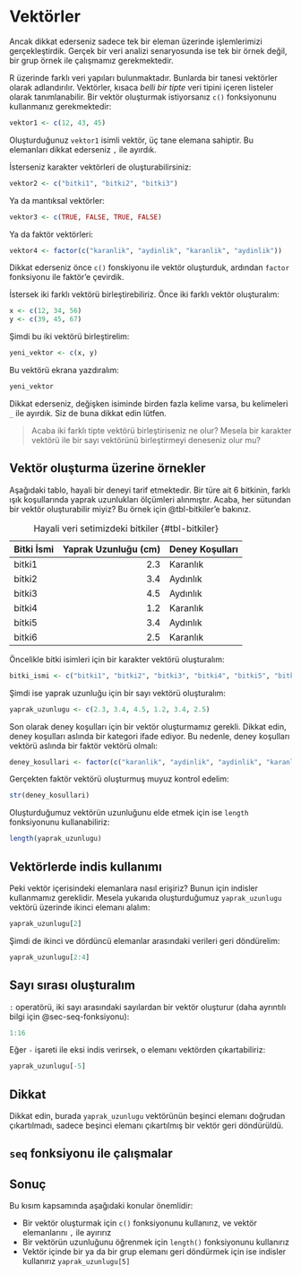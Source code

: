 # Vektörler {#sec-vektorler}

Ancak dikkat ederseniz sadece tek bir eleman üzerinde işlemlerimizi gerçekleştirdik. Gerçek bir veri analizi senaryosunda ise tek bir örnek değil, bir grup örnek ile çalışmamız gerekmektedir.

R üzerinde farklı veri yapıları bulunmaktadır. Bunlarda bir tanesi vektörler olarak adlandırılır. Vektörler, kısaca *belli bir tipte* veri tipini içeren listeler olarak tanımlanabilir. Bir vektör oluşturmak istiyorsanız `c()` fonksiyonunu kullanmanız gerekmektedir:

```r
vektor1 <- c(12, 43, 45)
```

Oluşturduğunuz `vektor1` isimli vektör, üç tane elemana sahiptir. Bu elemanları dikkat ederseniz `,` ile ayırdık.

İsterseniz karakter vektörleri de oluşturabilirsiniz:

```r
vektor2 <- c("bitki1", "bitki2", "bitki3")
```

Ya da mantıksal vektörler:

```r
vektor3 <- c(TRUE, FALSE, TRUE, FALSE)
```

Ya da faktör vektörleri:

```r
vektor4 <- factor(c("karanlik", "aydinlik", "karanlik", "aydinlik"))
```

Dikkat ederseniz önce `c()` fonskiyonu ile vektör oluşturduk, ardından `factor` fonksiyonu ile faktör'e çevirdik.

İstersek iki farklı vektörü birleştirebiliriz. Önce iki farklı vektör oluşturalım:

```r
x <- c(12, 34, 56)
y <- c(39, 45, 67)
```

Şimdi bu iki vektörü birleştirelim:

```r
yeni_vektor <- c(x, y)
```

Bu vektörü ekrana yazdıralım:

```r
yeni_vektor
```

Dikkat ederseniz, değişken isiminde birden fazla kelime varsa, bu kelimeleri `_` ile ayırdık. Siz de buna dikkat edin lütfen.

> Acaba iki farklı tipte vektörü birleştiriseniz ne olur? Mesela bir karakter vektörü ile bir sayı vektörünü birleştirmeyi deneseniz olur mu?

## Vektör oluşturma üzerine örnekler

Aşağıdaki tablo, hayali bir deneyi tarif etmektedir. Bir türe ait 6 bitkinin, farklı ışık koşullarında yaprak uzunlukları ölçümleri alınmıştır. Acaba, her sütundan bir vektör oluşturabilir miyiz? Bu örnek için @tbl-bitkiler'e bakınız.

| Bitki İsmi | Yaprak Uzunluğu (cm) | Deney Koşulları | 
|:-----------|---------------------:|:----------------|
| bitki1     | 2.3                  | Karanlık        |
| bitki2     | 3.4                  | Aydınlık        |
| bitki3     | 4.5                  | Aydınlık        |
| bitki4     | 1.2                  | Karanlık        |
| bitki5     | 3.4                  | Aydınlık        |
| bitki6     | 2.5                  | Karanlık        |

: Hayali veri setimizdeki bitkiler {#tbl-bitkiler}

Öncelikle bitki isimleri için bir karakter vektörü oluşturalım:

```r
bitki_ismi <- c("bitki1", "bitki2", "bitki3", "bitki4", "bitki5", "bitki6")
```

Şimdi ise yaprak uzunluğu için bir sayı vektörü oluşturalım:

```r
yaprak_uzunlugu <- c(2.3, 3.4, 4.5, 1.2, 3.4, 2.5)
```

Son olarak deney koşulları için bir vektör oluşturmamız gerekli. Dikkat edin, deney koşulları aslında bir kategori ifade ediyor. Bu nedenle, deney koşulları vektörü aslında bir faktör vektörü olmalı:

```r
deney_kosullari <- factor(c("karanlik", "aydinlik", "aydinlik", "karanlik", "aydinlik", "karanlik"))
```

Gerçekten faktör vektörü oluşturmuş muyuz kontrol edelim:

```r
str(deney_kosullari)
```

Oluşturduğumuz vektörün uzunluğunu elde etmek için ise `length` fonksiyonunu kullanabiliriz:

```r
length(yaprak_uzunlugu)
```

## Vektörlerde indis kullanımı

Peki vektör içerisindeki elemanlara nasıl erişiriz? Bunun için indisler kullanmamız gereklidir. Mesela yukarıda oluşturduğumuz `yaprak_uzunlugu` vektörü üzerinde ikinci elemanı alalım:

```r
yaprak_uzunlugu[2]
```

Şimdi de ikinci ve dördüncü elemanlar arasındaki verileri geri döndürelim:

```r
yaprak_uzunlugu[2:4]
```

::: {.callout-note}
## Sayı sırası oluşturalım
`:` operatörü, iki sayı arasındaki sayılardan bir vektör oluşturur (daha ayrıntılı bilgi için @sec-seq-fonksiyonu):

```r
1:16
```
:::

Eğer `-` işareti ile eksi indis verirsek, o elemanı vektörden çıkartabiliriz:

```r
yaprak_uzunlugu[-5]
```

::: {.callout-warning}
## Dikkat
Dikkat edin, burada `yaprak_uzunlugu` vektörünün beşinci elemanı doğrudan çıkartılmadı, sadece beşinci elemanı çıkartılmış bir vektör geri döndürüldü.
:::



## `seq` fonksiyonu ile çalışmalar {#sec-seq-fonksiyonu} 



## Sonuç

Bu kısım kapsamında aşağıdaki konular önemlidir:

+ Bir vektör oluşturmak için `c()` fonksiyonunu kullanırız, ve vektör elemanlarını `,` ile ayırırız
+ Bir vektörün uzunluğunu öğrenmek için `length()` fonksiyonunu kullanırız
+ Vektör içinde bir ya da bir grup elemanı geri döndürmek için ise indisler kullanırız `yaprak_uzunlugu[5]`

